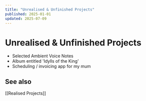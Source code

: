 ```yaml
---
title: "Unrealised & Unfinished Projects"
published: 2025-01-01
updated: 2025-07-09
---
```


# Unrealised & Unfinished Projects

- Selected Ambient Voice Notes
- Album entitled 'Idylls of the King'
- Scheduling / invoicing app for my mum

## See also

[[Realised Projects]]
